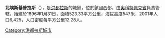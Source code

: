 '''北埃斯基普拉斯'''（{{lang-es|Esquipulas del Norte}}），是[[洪都拉斯|洪都拉斯]]的城鎮，位於該國西部，由[[奧科特佩克省|奧科特佩克省]]負責管轄，始建於1896年1月31日，面積523.33平方公里，海拔高度547米，2001年人口6,425，人口密度每平方公里12.28人。

{{Coord|15|18|N|86|32|W|display=title}}

{{Honduras-geo-stub}}
[[Category:洪都拉斯城市|Category:洪都拉斯城市]]